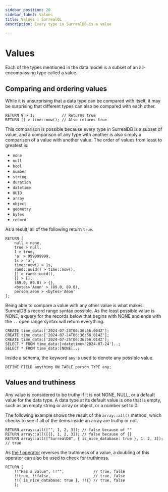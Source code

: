 ```yaml
---
sidebar_position: 20
sidebar_label: Values
title: Values | SurrealQL
description: Every type in SurrealDB is a value

---
```


# Values

Each of the types mentioned in the data model is a subset of an all-encompassing type called a value.

## Comparing and ordering values

While it is unsurprising that a data type can be compared with itself, it may be surprising that different types can also be compared with each other.

```surql
RETURN 9 > 1;            // Returns true
RETURN [] > time::now(); // Also returns true
```

This comparison is possible because every type in SurrealDB is a subset of value, and a comparison of any type with another is also simply a comparison of a value with another value. The order of values from least to greatest is:

* `none`
* `null`
* `bool`
* `number`
* `string`
* `duration`
* `datetime`
* `UUID`
* `array`
* `object`
* `geometry`
* `bytes`
* `record`

As a result, all of the following return `true`.

```surql
RETURN [
    null > none,
    true > null,
    1 > true,
    'a' > 999999999,
    1s > 'a',
    time::now() > 1s,
    rand::uuid() > time::now(),
    [] > rand::uuid(),
    {} > [],
    (89.0, 89.0) > {},
    <bytes>'Aeon' > (89.0, 89.0),
    person:aeon > <bytes>'Aeon'
];
```

Being able to compare a value with any other value is what makes SurrealDB's record range syntax possible. As the least possible value is NONE, a query for the records below that begins with NONE and ends with the `..` open range syntax will return everything.

```surql
CREATE time_data:['2024-07-23T06:36:56.004Z'];
CREATE time_data:['2024-07-24T06:36:56.014Z'];
CREATE time_data:['2024-07-25T06:36:56.014Z'];
SELECT * FROM time_data:[<datetime>'2024-07-24']..;
SELECT * FROM time_data:[NONE]..;
```

Inside a schema, the keyword `any` is used to denote any possible value.

```surql
DEFINE FIELD anything ON TABLE person TYPE any;
```

## Values and truthiness

Any value is considered to be truthy if it is not NONE, NULL, or a default value for the data type. A data type at its default value is one that is empty, such as an empty string or array or object, or a number set to 0.

The following example shows the result of the `array::all()` method, which checks to see if all of the items inside an array are truthy or not.

```surql
RETURN array::all(["", 1, 2, 3]); // false because of ""
RETURN array::all([{}, 1, 2, 3]); // false because of {}
RETURN array::all(["SurrealDB", { is_nice_database: true }, 1, 2, 3]);  // true
```

As [the ! operator](../operators/#not) reverses the truthiness of a value, a doubling of this operator can also be used to check for truthiness.

```surql
RETURN [
    !!"Has a value", !!"",             // true, false
    !!true, !!false,                   // true, false
    !!{ is_nice_database: true }, !!{} // true, false
    ];
```
